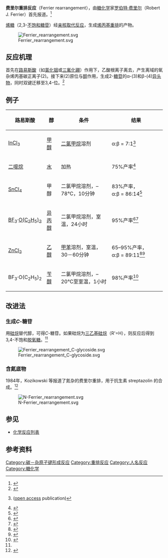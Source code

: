 {{distinguish|费里尔Ⅱ型重排反应}}
'''费里尔重排反应'''（Ferrier rearrangement），由[[糖化学|糖化学]]家[[罗伯特·费里尔|罗伯特·费里尔]]（Robert J. Ferrier）首先报道。<ref>{{cite journal en|last=Ferrier|first=Robert J.|date=1979|title=Unsaturated Carbohydrates. Part 21. A Carboxylic Ring Closure of a Hex-5-enopyranoside Derivative|journal=J. Chem. Soc., Perkin Trans. 1|pages=1455–1458|doi=10.1039/P19790001455}}</ref>

[[烯糖|烯糖]]（2,3-[[不饱和|不饱和]][[糖苷|糖苷]]）经[[亲核取代反应|亲核取代反应]]，生成[[烯丙基重排|烯丙基重排]]的产物。

[[File:Ferrier_rearrangement.svg|center]]

== 反应机理 ==
首先在[[路易斯酸|路易斯酸]]（如[[氯化铟|氯化铟]]或[[三氟化硼|三氟化硼]]）作用下，乙酸根离子离去，产生离域的氧杂烯丙基碳正离子(2)。接下来(2)原位与[[醇|醇]]作用，生成2-[[糖苷|糖苷]]的α-(3)和β-(4)[[异头物|异头物]]，同时双键迁移至3,4-位。<ref name="Konstantinović">{{cite journal en|last=Konstantinović|first=Stanimir|coauthors=et al.|date=2001|title=The Ferrier rearrangement as the key step in the synthesis of C7–C16-alkyl 2,3-dideoxy glucosides from glucose and C7–C16-alkanols|journal=J.Serb.Chem.Soc.|volume=66|issue=8|pages=499–505|url=http://www.shd.org.rs/JSCS/Vol66/No8/V66-No8-01.pdf|access-date=2009-10-09|archive-date=2011-10-08|archive-url=https://web.archive.org/web/20111008022012/http://www.shd.org.rs/JSCS/Vol66/No8/V66-No8-01.pdf|dead-url=no}}</ref>

== 例子 ==
{| class="wikitable" border="1"
|-
! 路易斯酸
! 醇
! 条件
! 结果
|-
| [[三氯化铟|InCl<sub>3</sub>]]
| [[甲醇|甲醇]]
| [[二氯甲烷|二氯甲烷]]溶剂
| α:β = 7:1<ref>{{cite journal en|last=Boga|first=S. B.|coauthors=Balasubramanian, K. K.|date=2004|title=Indium trichloride catalyzed Ferrier rearrangement – facile synthesis of 2,3-unsaturated glycosides|journal=[[Arkivoc|Arkivoc]]|pages=87–102|url=http://www.arkat-usa.org/ark/journal/2004/I08_Narasimhan/1099/1099.asp|access-date=2009-10-09|archive-date=2006-05-19|archive-url=https://web.archive.org/web/20060519020247/http://www.arkat-usa.org/ark/journal/2004/I08_Narasimhan/1099/1099.asp|dead-url=no}} ([[open_access_(publishing)|open access]] publication)</ref>
|-
| [[二噁烷|二噁烷]]
| [[水|水]]
| 加热
| 75%产率<ref>{{cite journal en|date=1970|journal=J. Am. Chem. Soc.|year=1970|volume=92|pages=5288–5290|doi=10.1021/ja00720a087|title=4,6-Di-O-acetyl-aldehydo-2,3-dideoxy-D-erythro-trans-hex-2-enose. Probable reason for the 'al' in Emil Fischer's triacetyl glucal|author=Bert.  Fraser- Reid; Bruno.  Radatus}}</ref>
|-
| [[四氯化锡|SnCl<sub>4</sub>]]
| 甲醇
| 二氯甲烷溶剂，–78℃，10分钟
| 83%产率，α:β = 86:14<ref>{{cite journal en|date=1994|journal=J. Org. Chem.|year=1994|volume=59|pages=2848|doi=10.1021/jo00089a034|title=Simple Designs for the Construction of Complex trans-Fused Polyether Toxin Frameworks. A Linear Strategy Based on Entropically Favored Oxirane Ring Enlargement in Epoxycycloalkenes Followed by Carbon-Carbon or Carbon-Oxygen Bond-Forming Cyclizations|author=Eleuterio Alvarez; Maria T. Diaz; Ricardo Perez; Jose L. Ravelo; Alicia Regueiro; Jose A. Vera; Dacil Zurita; Julio D. Martin}}</ref>
|-
| [[三氟化硼|BF<sub>3</sub>]]·[[乙醚|O(C<sub>2</sub>H<sub>5</sub>)<sub>2</sub>]]
| [[异丙醇|异丙醇]]
| 二氯甲烷溶剂，室温，24小时
| 95%产率<ref>{{cite journal en|journal=Journal of the Chemical Society C Organic|year=1969|pages=570|doi=10.1039/J39690000570|title=Unsaturated carbohydrates. Part IX. Synthesis of 2,3-dideoxy-α-D-erythro-hex-2-enopyranosides from tri-O-acetyl-D-glucal|author=Ferrier, R. J.}}</ref><ref>{{cite journal en|date=|journal=Journal of the Chemical Society C Organic|year=1969|pages=575|doi=10.1039/J39690000575|title=Unsaturated carbohydrates. Part X. Epoxidations and hydroxylations of 2,3-dideoxy-α-D-hex-2-enopyranosides. The four methyl 4,6-di-O-acetyl-2,3-anhydro-α-D-hexopyranosides|author=Ferrier, R. J.}}</ref>
|-
| [[氯化锌|ZnCl<sub>2</sub>]]
| [[乙醇|乙醇]]
| [[甲苯|甲苯]]溶剂，室温，30－60分钟
| 65–95%产率，α:β = 89:11<ref>{{cite journal en|date=2000|journal=Journal of the Chemical Society Perkin Transactions 1|volume=|pages=1559|doi=10.1039/b000661k|title=Catalytic tin radical mediated tricyclisations. Part 1. Monocyclisation studies |author=Kelly, David R.}}</ref><ref>{{cite journal en|date=2000|journal=Journal of the Chemical Society Perkin Transactions 1|volume=|pages=1571|doi=10.1039/b000662i|title=Catalytic tin radical mediated tricyclisations. Part 2 |author=Kelly, David R.}}</ref>
|-
| BF<sub>3</sub>·O(C<sub>2</sub>H<sub>5</sub>)<sub>2</sub>
| [[苄醇|苄醇]]
| 二氯甲烷溶剂，–20℃至室温，1小时
| 98%产率<ref>{{cite journal en|date=1999|journal=Chemical Communications|volume=|pages=1733|doi=10.1039/a904991f|title=Synthesis of amino-sugars using the directed dihydroxylation reaction|author=Donohoe, Timothy J.}}</ref>
|}

== 改进法 ==
=== 生成''C''-糖苷 ===
用[[硅烷|硅烷]]替代醇，可得''C''-糖苷。如果硅烷为[[三乙基硅烷|三乙基硅烷]]（R'=H），则反应后得到3,4-不饱和[[脱氧糖|脱氧糖]]。<ref name="Konstantinović" />

[[File:Ferrier_rearrangement_C-glycoside.svg|center]]

=== 含氮底物 ===
1984年，Kozikowski 等报道了氮杂的费里尔重排，用于抗生素 streptazolin 的合成。<ref name="Kozikowski1984">
{{cite journal en
| author = Kozikowski, AP, Pyeong-uk Park | title = Synthesis of 2-substituted δ3-piperidines: the nitrogen analog of the Ferrier rearrangement. An approach to streptazolin | journal = J. Org. Chem. | year = 1984 | volume = 49 | issue = 9 | pages = 1674–1676 | doi =10.1021/jo00183a044 }}</ref>

[[File:N-Ferrier_rearrangement.svg|center]]

==参见==
*[[化学反应列表|化学反应列表]]

== 参考资料 ==
{{reflist}}

[[Category:碳－杂原子键形成反应|Category:碳－杂原子键形成反应]]
[[Category:重排反应|Category:重排反应]]
[[Category:人名反应|Category:人名反应]]
[[Category:糖化学|Category:糖化学]]